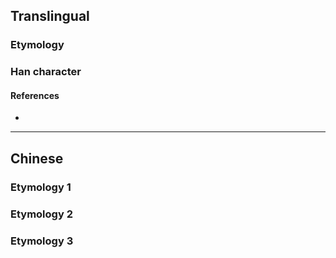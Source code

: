 {{character info/new}}
{{also|蘭}}
==Translingual==

===Etymology===
{{Han simp|蘭|f=艹|t=丷|f2=闌|t2=三}}

===Han character===
{{Han char|rn=12|rad=八|as=03|sn=5|four=|canj=TMM|ids=⿱丷三 or ⿱䒑二}}

====References====
* {{Han ref|kx=0078.021|hdz=10242.020|uh=5170}}

----

==Chinese==
===Etymology 1===
{{zh-see|蘭}}
===Etymology 2===
{{zh-see|藍|ss}}
===Etymology 3===
{{zh-see|籃|ss}}